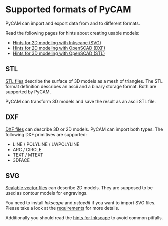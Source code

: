 = Supported formats of PyCAM =
PyCAM can import and export data from and to different formats.

Read the following pages for hints about creating usable models:
* [[Hints for 2D modeling with Inkscape (SVG)]]
* [[Hints for 2D modeling with OpenSCAD (DXF)]]
* [[Hints for 3D modeling with OpenSCAD (STL)]]


== STL ==
[[wikipedia:STL (file format)|STL files]] describe the surface of 3D models as a mesh of triangles. The STL format definition describes an ascii and a binary storage format. Both are supported by PyCAM.

PyCAM can transform 3D models and save the result as an ascii STL file.

== DXF ==
[[wikipedia:DXF_(file_format)|DXF files]] can describe 3D or 2D models. PyCAM can import both types. The following DXF primitives are supported:
* LINE / POLYLINE / LWPOLYLINE
* ARC / CIRCLE
* TEXT / MTEXT
* 3DFACE

== SVG ==
[[wikipedia:Svg|Scalable vector files]] can describe 2D models. They are supposed to be used as contour models for engravings.

You need to install ''Inkscape'' and ''pstoedit'' if you want to import SVG files. Please take a look at the [[Requirements#Optional_external_programs|requirements]] for more details.

Additionally you should read the [[Hints for 2D modeling with Inkscape (SVG)|hints for Inkscape]] to avoid common pitfalls.